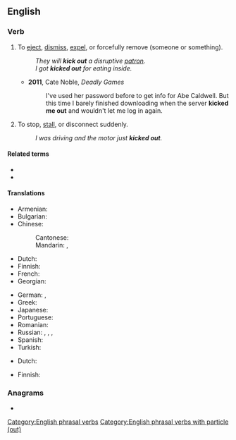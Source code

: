 {{also|kickout|kick-out}}
==English==

===Verb===
{{en-verb|kicks out|kicking out|kicked out}}

# {{lb|en|idiomatic}} To [[eject]], [[dismiss]], [[expel]], or forcefully remove (someone or something).
#: ''They will '''kick out''' a disruptive [[patron]].''
#: ''I got '''kicked out''' for eating inside.''
#* '''2011''', Cate Noble, ''Deadly Games''
#*: I've used her password before to get info for Abe Caldwell. But this time I barely finished downloading when the server '''kicked me out''' and wouldn't let me log in again.
# {{lb|en|idiomatic}} To stop, [[stall]], or disconnect suddenly.
#: ''I was driving and the motor just '''kicked out'''.''

====Related terms====
* {{l|en|kick}}
* {{l|en|kick in}}

====Translations====
{{trans-top|eject, throw out, or forcefully remove}}
* Armenian: {{t+|hy|վռնդել}}
* Bulgarian: {{t-needed|bg}}
* Chinese:
*: Cantonese: {{t|yue|趕走|tr=gon2 zau2|sc=Hani}}
*: Mandarin: {{t+|cmn|趕走|sc=Hani}}, {{t+|cmn|赶走|tr=gǎnzǒu|sc=Hani}}
* Dutch: {{t|nl|eruit trappen}}
* Finnish: {{t|fi|heittää ulos}}
* French: {{t|fr|foutre dehors}}
* Georgian: {{t-needed|ka}}
{{trans-mid}}
* German: {{t|de|rauswerfen}}, {{t|de|rausschmeißen}}
* Greek: {{t+|el|βγάζω}}
* Japanese: {{t|ja|追い出す|tr=おいだす, oidasu|sc=Jpan}}
* Portuguese: {{t+|pt|expulsar}}
* Romanian: {{t-needed|ro}}
* Russian: {{t+|ru|вышвы́ривать|impf}}, {{t+|ru|вы́швырнуть|pf}}, {{t|ru|[[выгоня́ть]] [[пинок|пинка́ми]]|impf}}, {{t|ru|[[вы́гнать]] [[пинок|пинка́ми]]|pf}}
* Spanish: {{t+|es|echar}}
* Turkish: {{t-needed|tr}}
{{trans-bottom}}

{{trans-top|stop, stall, or disconnect suddenly}}
* Dutch: {{t|nl|er de brui aan geven}}
{{trans-mid}}
* Finnish: {{t+|fi|pysähtyä}}
{{trans-bottom}}

===Anagrams===
* {{anagrams|en|a=cikkotu|outkick}}

[[Category:English phrasal verbs]]
[[Category:English phrasal verbs with particle (out)]]